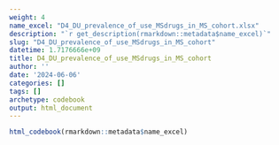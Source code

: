 ```yaml
---
weight: 4
name_excel: "D4_DU_prevalence_of_use_MSdrugs_in_MS_cohort.xlsx"
description: "`r get_description(rmarkdown::metadata$name_excel)`"
slug: "D4_DU_prevalence_of_use_MSdrugs_in_MS_cohort"
datetime: 1.7176666e+09
title: D4_DU_prevalence_of_use_MSdrugs_in_MS_cohort
author: ''
date: '2024-06-06'
categories: []
tags: []
archetype: codebook
output: html_document
---
```


```r
html_codebook(rmarkdown::metadata$name_excel)
```
